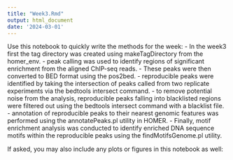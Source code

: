 ```yaml
---
title: "Week3.Rmd"
output: html_document
date: '2024-03-01'
---
```


Use this notebook to quickly write the methods for the week:
- In the week3 first the tag directory was created using makeTagDirectory from the homer_env.
- peak calling was used to identify regions of significant enrichment from the aligned ChIP-seq reads.
- These peaks were then converted to BED format using the pos2bed. 
- reproducible peaks were identified by taking the intersection of peaks called from two replicate experiments via the bedtools intersect command.
- to remove potential noise from the analysis, reproducible peaks falling into blacklisted regions were filtered out using the bedtools intersect command with a blacklist file. 
- annotation of reproducible peaks to their nearest genomic features was performed using the annotatePeaks.pl utility in HOMER. 
- Finally, motif enrichment analysis was conducted to identify enriched DNA sequence motifs within the reproducible peaks using the findMotifsGenome.pl utility.


If asked, you may also include any plots or figures in this notebook as well:

